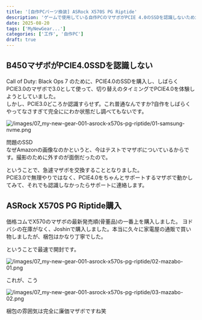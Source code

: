 ```yaml
---
title: '[自作PCパーツ換装] ASRock X570S PG Riptide'
description: 'ゲームで使用している自作PCのマザボがPCIE 4.0のSSDを認識しないため急遽パーツを交換しました。その日記です。'
date: 2025-08-20
tags: ['MyNewGear...']
categories: ['工作', '自作PC']
draft: true
---
```


## B450マザボがPCIE4.0SSDを認識しない

Call of Duty: Black Ops 7 のために、PCIE4.0のSSDを購入し、しばらくPCIE3.0のマザボで3.0として使って、切り替えのタイミングでPCIE4.0を体験しようとしていました。  
しかし、PCIE3.0どころか認識すらせず。これ普通なんですか?自作をしばらくやってなさすぎて完全ににわか状態だし調べてもないです。  

![/images/07_my-new-gear-001-asrock-x570s-pg-riptide/01-samsung-nvme.png](/images/07_my-new-gear-001-asrock-x570s-pg-riptide/01-samsung-nvme.webp)

問題のSSD  
なぜAmazonの画像なのかというと、今はテストでマザボについているからです。撮影のために外すのが面倒だったので。

ということで、急遽マザボを交換することとなりました。  
PCIE3.0で無理やりではなく、PCIE4.0をちゃんとサポートするマザボで動かしてみて、それでも認識しなかったらサポートに連絡します。

## ASRock X570S PG Riptide購入

価格コムでX570のマザボの最新発売順(骨董品)の一番上を購入しました。
ヨドバシの在庫がなく、Joshinで購入しました。本当に久々に家電屋の通販で買い物しましたが、梱包はかなり丁寧でした。

ということで最速で開封です。

![/images/07_my-new-gear-001-asrock-x570s-pg-riptide/02-mazabo-01.png](/images/07_my-new-gear-001-asrock-x570s-pg-riptide/02-mazabo-01.png)

これが、こう

![/images/07_my-new-gear-001-asrock-x570s-pg-riptide/03-mazabo-02.png](/images/07_my-new-gear-001-asrock-x570s-pg-riptide/03-mazabo-02.png)

梱包の雰囲気は完全に廉価マザボですね笑


